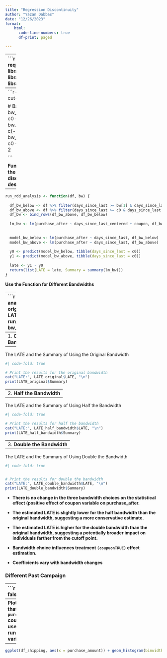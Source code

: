 ```yaml
---
title: "Regression Discontinuity"
author: "Yazan Dabbas"
date: "12/26/2023"
format: 
    html:
      code-line-numbers: true
      df-print: paged

---
```

----
```r

# Load required libraries
library(dplyr)
library(ggplot2)


# Read data for the current campaign
df <- readRDS('C:/Master Degree/Core Qualification_Compulsory Courses/Business/Causal_Data_Science/Data/Causal_Data_Science_Data/coupon.rds')

```

#### **Regression Discontinuity Design Sensitivity Analysis**

----
```r
# Define cut-off
c0 <- 60

# Bandwidths
bw_orignal <- c0 + c(-5,5)
bw_half <- c0 + c(-5,5) / 2
bw_double <- c0 + c(-5,5) * 2

```

 **Function to run the regression discontinuity design analysis**
 
----
```r



run_rdd_analysis <- function(df, bw) {
  
  df_bw_below <- df %>% filter(days_since_last >= bw[1] & days_since_last < c0)
  df_bw_above <- df %>% filter(days_since_last >= c0 & days_since_last <= bw[2])
  df_bw <- bind_rows(df_bw_above, df_bw_below)
  
  lm_bw <- lm(purchase_after ~ days_since_last_centered + coupon, df_bw)
  
  
  model_bw_below <- lm(purchase_after ~ days_since_last, df_bw_below)
  model_bw_above <- lm(purchase_after ~ days_since_last, df_bw_above)
  
  y0 <- predict(model_bw_below, tibble(days_since_last = c0))
  y1 <- predict(model_bw_above, tibble(days_since_last = c0))
  
  late <- y1 - y0
  return(list(LATE = late, Summary = summary(lm_bw)))
}

```

 **Use the Function for Different Bandwidths**
 
----
```r
# Run the analysis with original bandwidth
LATE_original <- run_rdd_analysis(df, bw_orignal)

# Run the analysis with half the bandwidth
LATE_half_bandwidth <- run_rdd_analysis(df, bw_half)

# Run the analysis with double the bandwidth
LATE_double_bandwidth <- run_rdd_analysis(df, bw_double)

```
----
1. **Original Bandwidth**
----

The LATE and the Summary of Using the Original Bandwidth
```r
#| code-fold: true

# Print the results for the original bandwidth
cat("LATE:", LATE_original$LATE, "\n")
print(LATE_original$Summary)
```
----
2.  **Half the Bandwidth**
----

The LATE and the Summary of Using Half the Bandwidth
```r
#| code-fold: true

# Print the results for half the bandwidth
cat("LATE:", LATE_half_bandwidth$LATE, "\n")
print(LATE_half_bandwidth$Summary)
```
----
3.  **Double the Bandwidth**
----

The LATE and the Summary of Using Double the Bandwidth
```r
#| code-fold: true


# Print the results for double the bandwidth
cat("LATE:", LATE_double_bandwidth$LATE, "\n")
print(LATE_double_bandwidth$Summary)
```

::: {.callout-important appearance="minimal"}
-   **There is no change in the three bandwidth choices on the statistical effect (positive effect of coupon variable on purchase_after.**

-   **The estimated LATE is slightly lower for the half bandwidth than the original bandwidth, suggesting a more conservative estimate.**

-   **The estimated LATE is higher for the double bandwidth than the original bandwidth, suggesting a potentially broader impact on individuals farther from the cutoff point.**

-   **Bandwidth choice influences treatment `(coupuonTRUE)` effect estimation.**

-   **Coefficients vary with bandwidth changes**
:::

### **Different Past Campaign**

----
```r
#| warning: false

# Read data for the different past campaign

df_shipping <- readRDS('C:/Master Degree/Core Qualification_Compulsory Courses/Business/Causal_Data_Science/Data/Causal_Data_Science_Data/shipping.rds')

# Manipulation Testing Using Local Polynomial Density Estimation
library(rddensity) 
rddd <- rddensity(df_shipping$purchase_amount, c = 30) 

summary(rddd)

```

::: {.callout-important appearance="minimal"}
-   **The manipulation tests indicate significant evidence of manipulation around the cut-off point (c=30).**

-   **P-values of the robust T-statistic are close to zero, suggesting that there are systematic changes in the observed density of the `purchase_amount` variable near the cut-off.**

-   **The order of estimation and bias is also different on each side, suggesting a lack of smoothness or continuity.**

-   **The p-values of binomial tests provide further evidence of non-random behavior around the cut-off.**

-   **The `purchase_amount` variable, based on the results of manipulation testing, may not be appropriate as a running variable for an RDD with a cut-off at 30€.**
:::
----
**Plot to confirm that `purchase_amount` could not be used as a running variable at 30**
----
```r

ggplot(df_shipping, aes(x = purchase_amount)) + geom_histogram(binwidth = 5, fill = "blue", color = "white") + geom_vline(xintercept = 30, color = "red", linetype = "dashed") + xlab("Purchase Amount (€)") + ylab("Number of Purchases") + theme_minimal()

```